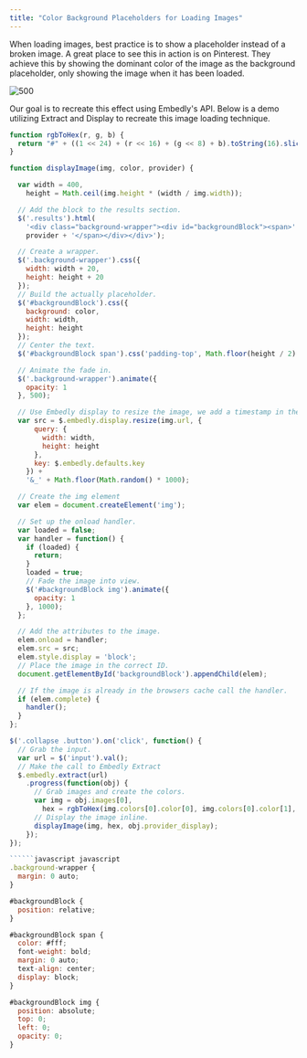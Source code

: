 ```yaml
---
title: "Color Background Placeholders for Loading Images"
---
```

When loading images, best practice is to show a placeholder instead of a broken image. A great place to see this in action is on Pinterest. They achieve this by showing the dominant color of the image as the background placeholder, only showing the image when it has been loaded.

<img className="block" src="images/files_readme_io/_CfJlAogoTIiaZka74hqW_pinterest_loading.gif" alt="500" />

Our goal is to recreate this effect using Embedly's API. Below is a demo utilizing Extract and Display to recreate this image loading technique.

```javascript javascript
function rgbToHex(r, g, b) {
  return "#" + ((1 << 24) + (r << 16) + (g << 8) + b).toString(16).slice(1);
}

function displayImage(img, color, provider) {

  var width = 400,
    height = Math.ceil(img.height * (width / img.width));

  // Add the block to the results section.
  $('.results').html(
    '<div class="background-wrapper"><div id="backgroundBlock"><span>' +
    provider + '</span></div></div>');

  // Create a wrapper.
  $('.background-wrapper').css({
    width: width + 20,
    height: height + 20
  });
  // Build the actually placeholder.
  $('#backgroundBlock').css({
    background: color,
    width: width,
    height: height
  });
  // Center the text.
  $('#backgroundBlock span').css('padding-top', Math.floor(height / 2) - 10);

  // Animate the fade in.
  $('.background-wrapper').animate({
    opacity: 1
  }, 500);

  // Use Embedly display to resize the image, we add a timestamp in the demo o
  var src = $.embedly.display.resize(img.url, {
      query: {
        width: width,
        height: height
      },
      key: $.embedly.defaults.key
    }) +
    '&_' + Math.floor(Math.random() * 1000);

  // Create the img element
  var elem = document.createElement('img');

  // Set up the onload handler.
  var loaded = false;
  var handler = function() {
    if (loaded) {
      return;
    }
    loaded = true;
    // Fade the image into view.
    $('#backgroundBlock img').animate({
      opacity: 1
    }, 1000);
  };

  // Add the attributes to the image.
  elem.onload = handler;
  elem.src = src;
  elem.style.display = 'block';
  // Place the image in the correct ID.
  document.getElementById('backgroundBlock').appendChild(elem);

  // If the image is already in the browsers cache call the handler.
  if (elem.complete) {
    handler();
  }
};

$('.collapse .button').on('click', function() {
  // Grab the input.
  var url = $('input').val();
  // Make the call to Embedly Extract
  $.embedly.extract(url)
    .progress(function(obj) {
      // Grab images and create the colors.
      var img = obj.images[0],
        hex = rgbToHex(img.colors[0].color[0], img.colors[0].color[1], img.colors[0].color[2]);
      // Display the image inline.
      displayImage(img, hex, obj.provider_display);
    });
});

``````javascript javascript
.background-wrapper {
  margin: 0 auto;
}

#backgroundBlock {
  position: relative;
}

#backgroundBlock span {
  color: #fff;
  font-weight: bold;
  margin: 0 auto;
  text-align: center;
  display: block;
}

#backgroundBlock img {
  position: absolute;
  top: 0;
  left: 0;
  opacity: 0;
}

```



